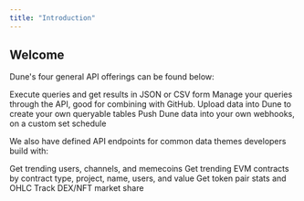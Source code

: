 ```yaml
---
title: "Introduction"
---
```


## Welcome

Dune's four general API offerings can be found below:

<CardGroup cols={2}>
  <Card
    title="Query Execution and Results"
    icon="cloud-arrow-down"
    href="/api-reference/executions/execution-object"
  >
    Execute queries and get results in JSON or CSV form
  </Card>
  <Card
    title="Query Management"
    icon="floppy-disk"
    href="/api-reference/queries/endpoint/query-object"
  >
    Manage your queries through the API, good for combining with GitHub.
  </Card>
  <Card
    title="Data Upload and Table Management"
    icon="upload"
    href="/api-reference/tables/endpoint/create"
  >
    Upload data into Dune to create your own queryable tables
  </Card>
  <Card title="Webhooks" icon="webhook" href="/api-reference/webhooks/webhook">
    Push Dune data into your own webhooks, on a custom set schedule
  </Card>
</CardGroup>

We also have defined API endpoints for common data themes developers build with:

<CardGroup cols={2}>
  <Card
    title="Farcaster"
    icon="thumbs-up"
    href="/api-reference/farcaster/endpoint/farcaster_users"
  >
    Get trending users, channels, and memecoins
  </Card>
  <Card
    title="Contracts"
    icon="file-contract"
    href="/api-reference/evm/endpoint/contracts"
  >
    Get trending EVM contracts by contract type, project, name, users, and value
  </Card>
  <Card
    title="DEX"
    icon="money-bill-trend-up"
    href="/api-reference/dex/endpoint/dex_pair"
  >
    Get token pair stats and OHLC
  </Card>
  <Card
    title="Markets"
    icon="shop"
    href="/api-reference/markets/endpoint/marketplace_marketshare"
  >
    Track DEX/NFT market share
  </Card>
</CardGroup>
